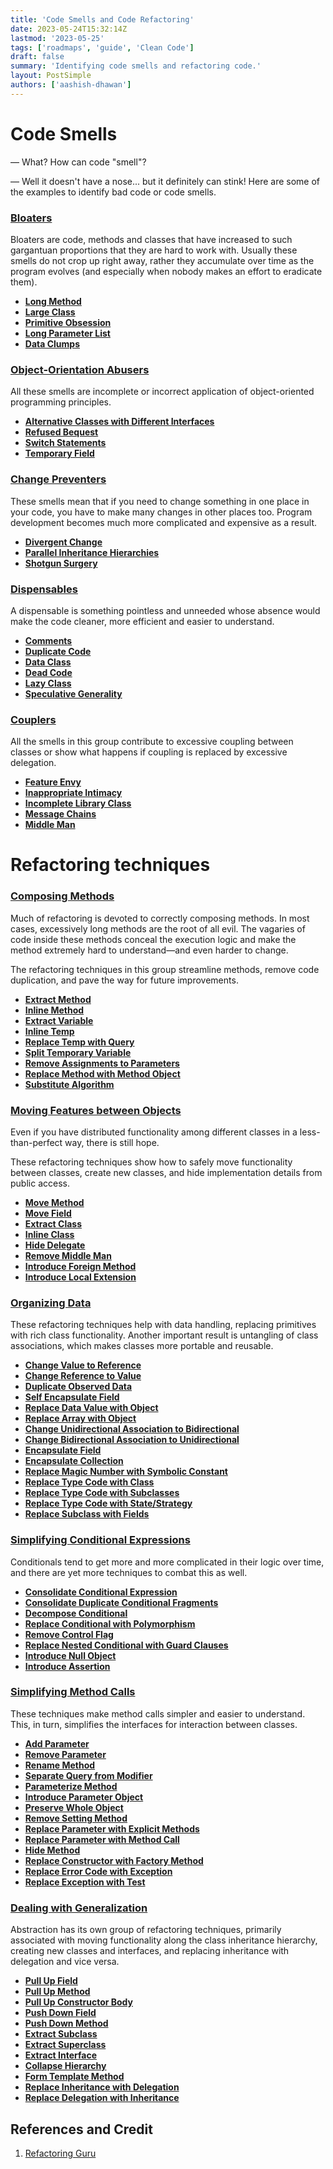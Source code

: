 ```yaml
---
title: 'Code Smells and Code Refactoring'
date: 2023-05-24T15:32:14Z
lastmod: '2023-05-25'
tags: ['roadmaps', 'guide', 'Clean Code']
draft: false
summary: 'Identifying code smells and refactoring code.'
layout: PostSimple
authors: ['aashish-dhawan']
---
```


# Code Smells

— What? How can code "smell"?

— Well it doesn't have a nose... but it definitely can stink! Here are some of the examples to identify bad code or code smells.

### **[Bloaters](https://refactoring.guru/refactoring/smells/bloaters)**

Bloaters are code, methods and classes that have increased to such gargantuan proportions that they are hard to work with. Usually these smells do not crop up right away, rather they accumulate over time as the program evolves (and especially when nobody makes an effort to eradicate them).

- **[Long Method](https://refactoring.guru/smells/long-method)**
- **[Large Class](https://refactoring.guru/smells/large-class)**
- **[Primitive Obsession](https://refactoring.guru/smells/primitive-obsession)**
- **[Long Parameter List](https://refactoring.guru/smells/long-parameter-list)**
- **[Data Clumps](https://refactoring.guru/smells/data-clumps)**

### **[Object-Orientation Abusers](https://refactoring.guru/refactoring/smells/oo-abusers)**

All these smells are incomplete or incorrect application of object-oriented programming principles.

- **[Alternative Classes with Different Interfaces](https://refactoring.guru/smells/alternative-classes-with-different-interfaces)**
- **[Refused Bequest](https://refactoring.guru/smells/refused-bequest)**
- **[Switch Statements](https://refactoring.guru/smells/switch-statements)**
- **[Temporary Field](https://refactoring.guru/smells/temporary-field)**

### **[Change Preventers](https://refactoring.guru/refactoring/smells/change-preventers)**

These smells mean that if you need to change something in one place in your code, you have to make many changes in other places too. Program development becomes much more complicated and expensive as a result.

- **[Divergent Change](https://refactoring.guru/smells/divergent-change)**
- **[Parallel Inheritance Hierarchies](https://refactoring.guru/smells/parallel-inheritance-hierarchies)**
- **[Shotgun Surgery](https://refactoring.guru/smells/shotgun-surgery)**

### **[Dispensables](https://refactoring.guru/refactoring/smells/dispensables)**

A dispensable is something pointless and unneeded whose absence would make the code cleaner, more efficient and easier to understand.

- **[Comments](https://refactoring.guru/smells/comments)**
- **[Duplicate Code](https://refactoring.guru/smells/duplicate-code)**
- **[Data Class](https://refactoring.guru/smells/data-class)**
- **[Dead Code](https://refactoring.guru/smells/dead-code)**
- **[Lazy Class](https://refactoring.guru/smells/lazy-class)**
- **[Speculative Generality](https://refactoring.guru/smells/speculative-generality)**

### **[Couplers](https://refactoring.guru/refactoring/smells/couplers)**

All the smells in this group contribute to excessive coupling between classes or show what happens if coupling is replaced by excessive delegation.

- **[Feature Envy](https://refactoring.guru/smells/feature-envy)**
- **[Inappropriate Intimacy](https://refactoring.guru/smells/inappropriate-intimacy)**
- **[Incomplete Library Class](https://refactoring.guru/smells/incomplete-library-class)**
- **[Message Chains](https://refactoring.guru/smells/message-chains)**
- **[Middle Man](https://refactoring.guru/smells/middle-man)**

# Refactoring techniques

### **[Composing Methods](https://refactoring.guru/refactoring/techniques/composing-methods)**

Much of refactoring is devoted to correctly composing methods. In most cases, excessively long methods are the root of all evil. The vagaries of code inside these methods conceal the execution logic and make the method extremely hard to understand—and even harder to change.

The refactoring techniques in this group streamline methods, remove code duplication, and pave the way for future improvements.

- **[Extract Method](https://refactoring.guru/extract-method)**
- **[Inline Method](https://refactoring.guru/inline-method)**
- **[Extract Variable](https://refactoring.guru/extract-variable)**
- **[Inline Temp](https://refactoring.guru/inline-temp)**
- **[Replace Temp with Query](https://refactoring.guru/replace-temp-with-query)**
- **[Split Temporary Variable](https://refactoring.guru/split-temporary-variable)**
- **[Remove Assignments to Parameters](https://refactoring.guru/remove-assignments-to-parameters)**
- **[Replace Method with Method Object](https://refactoring.guru/replace-method-with-method-object)**
- **[Substitute Algorithm](https://refactoring.guru/substitute-algorithm)**

### **[Moving Features between Objects](https://refactoring.guru/refactoring/techniques/moving-features-between-objects)**

Even if you have distributed functionality among different classes in a less-than-perfect way, there is still hope.

These refactoring techniques show how to safely move functionality between classes, create new classes, and hide implementation details from public access.

- **[Move Method](https://refactoring.guru/move-method)**
- **[Move Field](https://refactoring.guru/move-field)**
- **[Extract Class](https://refactoring.guru/extract-class)**
- **[Inline Class](https://refactoring.guru/inline-class)**
- **[Hide Delegate](https://refactoring.guru/hide-delegate)**
- **[Remove Middle Man](https://refactoring.guru/remove-middle-man)**
- **[Introduce Foreign Method](https://refactoring.guru/introduce-foreign-method)**
- **[Introduce Local Extension](https://refactoring.guru/introduce-local-extension)**

### **[Organizing Data](https://refactoring.guru/refactoring/techniques/organizing-data)**

These refactoring techniques help with data handling, replacing primitives with rich class functionality. Another important result is untangling of class associations, which makes classes more portable and reusable.

- **[Change Value to Reference](https://refactoring.guru/change-value-to-reference)**
- **[Change Reference to Value](https://refactoring.guru/change-reference-to-value)**
- **[Duplicate Observed Data](https://refactoring.guru/duplicate-observed-data)**
- **[Self Encapsulate Field](https://refactoring.guru/self-encapsulate-field)**
- **[Replace Data Value with Object](https://refactoring.guru/replace-data-value-with-object)**
- **[Replace Array with Object](https://refactoring.guru/replace-array-with-object)**
- **[Change Unidirectional Association to Bidirectional](https://refactoring.guru/change-unidirectional-association-to-bidirectional)**
- **[Change Bidirectional Association to Unidirectional](https://refactoring.guru/change-bidirectional-association-to-unidirectional)**
- **[Encapsulate Field](https://refactoring.guru/encapsulate-field)**
- **[Encapsulate Collection](https://refactoring.guru/encapsulate-collection)**
- **[Replace Magic Number with Symbolic Constant](https://refactoring.guru/replace-magic-number-with-symbolic-constant)**
- **[Replace Type Code with Class](https://refactoring.guru/replace-type-code-with-class)**
- **[Replace Type Code with Subclasses](https://refactoring.guru/replace-type-code-with-subclasses)**
- **[Replace Type Code with State/Strategy](https://refactoring.guru/replace-type-code-with-state-strategy)**
- **[Replace Subclass with Fields](https://refactoring.guru/replace-subclass-with-fields)**

### **[Simplifying Conditional Expressions](https://refactoring.guru/refactoring/techniques/simplifying-conditional-expressions)**

Conditionals tend to get more and more complicated in their logic over time, and there are yet more techniques to combat this as well.

- **[Consolidate Conditional Expression](https://refactoring.guru/consolidate-conditional-expression)**
- **[Consolidate Duplicate Conditional Fragments](https://refactoring.guru/consolidate-duplicate-conditional-fragments)**
- **[Decompose Conditional](https://refactoring.guru/decompose-conditional)**
- **[Replace Conditional with Polymorphism](https://refactoring.guru/replace-conditional-with-polymorphism)**
- **[Remove Control Flag](https://refactoring.guru/remove-control-flag)**
- **[Replace Nested Conditional with Guard Clauses](https://refactoring.guru/replace-nested-conditional-with-guard-clauses)**
- **[Introduce Null Object](https://refactoring.guru/introduce-null-object)**
- **[Introduce Assertion](https://refactoring.guru/introduce-assertion)**

### **[Simplifying Method Calls](https://refactoring.guru/refactoring/techniques/simplifying-method-calls)**

These techniques make method calls simpler and easier to understand. This, in turn, simplifies the interfaces for interaction between classes.

- **[Add Parameter](https://refactoring.guru/add-parameter)**
- **[Remove Parameter](https://refactoring.guru/remove-parameter)**
- **[Rename Method](https://refactoring.guru/rename-method)**
- **[Separate Query from Modifier](https://refactoring.guru/separate-query-from-modifier)**
- **[Parameterize Method](https://refactoring.guru/parameterize-method)**
- **[Introduce Parameter Object](https://refactoring.guru/introduce-parameter-object)**
- **[Preserve Whole Object](https://refactoring.guru/preserve-whole-object)**
- **[Remove Setting Method](https://refactoring.guru/remove-setting-method)**
- **[Replace Parameter with Explicit Methods](https://refactoring.guru/replace-parameter-with-explicit-methods)**
- **[Replace Parameter with Method Call](https://refactoring.guru/replace-parameter-with-method-call)**
- **[Hide Method](https://refactoring.guru/hide-method)**
- **[Replace Constructor with Factory Method](https://refactoring.guru/replace-constructor-with-factory-method)**
- **[Replace Error Code with Exception](https://refactoring.guru/replace-error-code-with-exception)**
- **[Replace Exception with Test](https://refactoring.guru/replace-exception-with-test)**

### **[Dealing with Generalization](https://refactoring.guru/refactoring/techniques/dealing-with-generalization)**

Abstraction has its own group of refactoring techniques, primarily associated with moving functionality along the class inheritance hierarchy, creating new classes and interfaces, and replacing inheritance with delegation and vice versa.

- **[Pull Up Field](https://refactoring.guru/pull-up-field)**
- **[Pull Up Method](https://refactoring.guru/pull-up-method)**
- **[Pull Up Constructor Body](https://refactoring.guru/pull-up-constructor-body)**
- **[Push Down Field](https://refactoring.guru/push-down-field)**
- **[Push Down Method](https://refactoring.guru/push-down-method)**
- **[Extract Subclass](https://refactoring.guru/extract-subclass)**
- **[Extract Superclass](https://refactoring.guru/extract-superclass)**
- **[Extract Interface](https://refactoring.guru/extract-interface)**
- **[Collapse Hierarchy](https://refactoring.guru/collapse-hierarchy)**
- **[Form Template Method](https://refactoring.guru/form-template-method)**
- **[Replace Inheritance with Delegation](https://refactoring.guru/replace-inheritance-with-delegation)**
- **[Replace Delegation with Inheritance](https://refactoring.guru/replace-delegation-with-inheritance)**

## References and Credit

1. [Refactoring Guru](https://refactoring.guru/)
